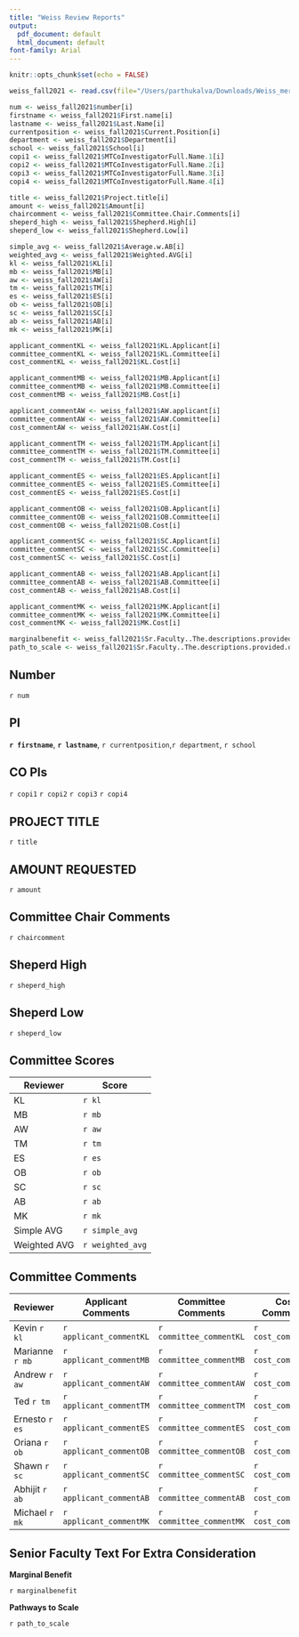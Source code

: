 ```yaml
---
title: "Weiss Review Reports"
output:
  pdf_document: default
  html_document: default
font-family: Arial
---
```


```r
knitr::opts_chunk$set(echo = FALSE)
```



```r
weiss_fall2021 <- read.csv(file="/Users/parthukalva/Downloads/Weiss_merge/Fall 2021 Application Scores_Compiled.xlsx - Sheet1 (1).csv", header=TRUE, sep=",", stringsAsFactors = FALSE)

num <- weiss_fall2021$number[i]
firstname <- weiss_fall2021$First.name[i]
lastname <- weiss_fall2021$Last.Name[i]
currentposition <- weiss_fall2021$Current.Position[i]
department <- weiss_fall2021$Department[i]
school <- weiss_fall2021$School[i]
copi1 <- weiss_fall2021$MTCoInvestigatorFull.Name.1[i]
copi2 <- weiss_fall2021$MTCoInvestigatorFull.Name.2[i]
copi3 <- weiss_fall2021$MTCoInvestigatorFull.Name.3[i]
copi4 <- weiss_fall2021$MTCoInvestigatorFull.Name.4[i]

title <- weiss_fall2021$Project.title[i]
amount <- weiss_fall2021$Amount[i]
chaircomment <- weiss_fall2021$Committee.Chair.Comments[i]
sheperd_high <- weiss_fall2021$Shepherd.High[i]
sheperd_low <- weiss_fall2021$Shepherd.Low[i]

simple_avg <- weiss_fall2021$Average.w.AB[i]
weighted_avg <- weiss_fall2021$Weighted.AVG[i]
kl <- weiss_fall2021$KL[i]
mb <- weiss_fall2021$MB[i]
aw <- weiss_fall2021$AW[i]
tm <- weiss_fall2021$TM[i]
es <- weiss_fall2021$ES[i]
ob <- weiss_fall2021$OB[i]
sc <- weiss_fall2021$SC[i]
ab <- weiss_fall2021$AB[i]
mk <- weiss_fall2021$MK[i]

applicant_commentKL <- weiss_fall2021$KL.Applicant[i]
committee_commentKL <- weiss_fall2021$KL.Committee[i]
cost_commentKL <- weiss_fall2021$KL.Cost[i]

applicant_commentMB <- weiss_fall2021$MB.Applicant[i]
committee_commentMB <- weiss_fall2021$MB.Committee[i]
cost_commentMB <- weiss_fall2021$MB.Cost[i]

applicant_commentAW <- weiss_fall2021$AW.applicant[i]
committee_commentAW <- weiss_fall2021$AW.Committee[i]
cost_commentAW <- weiss_fall2021$AW.Cost[i]

applicant_commentTM <- weiss_fall2021$TM.Applicant[i]
committee_commentTM <- weiss_fall2021$TM.Committee[i]
cost_commentTM <- weiss_fall2021$TM.Cost[i]

applicant_commentES <- weiss_fall2021$ES.Applicant[i]
committee_commentES <- weiss_fall2021$ES.Committee[i]
cost_commentES <- weiss_fall2021$ES.Cost[i]

applicant_commentOB <- weiss_fall2021$OB.Applicant[i]
committee_commentOB <- weiss_fall2021$OB.Committee[i]
cost_commentOB <- weiss_fall2021$OB.Cost[i]

applicant_commentSC <- weiss_fall2021$SC.Applicant[i]
committee_commentSC <- weiss_fall2021$SC.Committee[i]
cost_commentSC <- weiss_fall2021$SC.Cost[i]

applicant_commentAB <- weiss_fall2021$AB.Applicant[i]
committee_commentAB <- weiss_fall2021$AB.Committee[i]
cost_commentAB <- weiss_fall2021$AB.Cost[i]

applicant_commentMK <- weiss_fall2021$MK.Applicant[i]
committee_commentMK <- weiss_fall2021$MK.Committee[i]
cost_commentMK <- weiss_fall2021$MK.Cost[i]

marginalbenefit <- weiss_fall2021$Sr.Faculty..The.descriptions.provided.of.marginal.benefit.will.also.be.closely.reviewed.for.senior.faculty.applications.[i]
path_to_scale <- weiss_fall2021$Sr.Faculty..The.descriptions.provided.of.pathway.to.scale..will.also.be.closely.reviewed.for.senior.faculty.applications[i]
```

## Number

`r num`

## PI

**`r firstname`**, **`r lastname`**, `r currentposition`,`r department`, `r school`

## CO PIs

`r copi1` `r copi2` `r copi3` `r copi4`

## PROJECT TITLE

`r title`

## AMOUNT REQUESTED

`r amount`

## Committee Chair Comments

`r chaircomment`

## Sheperd High

`r sheperd_high`

## Sheperd Low

`r sheperd_low`

## Committee Scores

Reviewer    | Score
----------- | -------------
KL          | `r kl`
MB          | `r mb` 
AW          | `r aw`
TM          | `r tm` 
ES          | `r es`
OB          | `r ob` 
SC          | `r sc`
AB          | `r ab` 
MK          | `r mk` 
Simple AVG  | `r simple_avg`
Weighted AVG | `r weighted_avg`

## Committee Comments

Reviewer           |  Applicant Comments     | Committee Comments      | Cost Comments      |
------------------ | ----------------------- | ----------------------- | ------------------ | 
Kevin `r kl`       | `r applicant_commentKL` | `r committee_commentKL` | `r cost_commentKL` |
Marianne `r mb`    | `r applicant_commentMB` | `r committee_commentMB` | `r cost_commentMB` |
Andrew `r aw`      | `r applicant_commentAW` | `r committee_commentAW` | `r cost_commentAW` |
Ted `r tm`         | `r applicant_commentTM` | `r committee_commentTM` | `r cost_commentTM` |
Ernesto `r es`     | `r applicant_commentES` | `r committee_commentES` | `r cost_commentES` |
Oriana `r ob`      | `r applicant_commentOB` | `r committee_commentOB` | `r cost_commentOB` |
Shawn `r sc`       | `r applicant_commentSC` | `r committee_commentSC` | `r cost_commentSC` |
Abhijit `r ab`     | `r applicant_commentAB` | `r committee_commentAB` | `r cost_commentAB` |
Michael `r mk`     | `r applicant_commentMK` | `r committee_commentMK` | `r cost_commentMK` |


## Senior Faculty Text For Extra Consideration

**Marginal Benefit**

`r marginalbenefit`

**Pathways to Scale**

`r path_to_scale`
